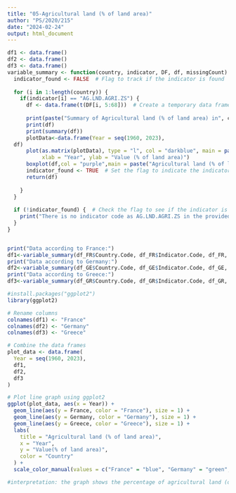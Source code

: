 ---
title: "05-Agricultural land (% of land area)"
author: "PS/2020/215"
date: "2024-02-24"
output: html_document
---
```{r}
df1 <- data.frame()
df2 <- data.frame()
df3 <- data.frame()
variable_summary <- function(country, indicator, DF, df, missingCount) {
  indicator_found <- FALSE  # Flag to track if the indicator is found
  
  for (i in 1:length(country)) {
    if(indicator[i] == "AG.LND.AGRI.ZS") {
      df <- data.frame(t(DF[i, 5:68]))  # Create a temporary data frame
      
      print(paste("Summary of Agricultural land (% of land area) in", country[i], ":"))
      print(df)
      print(summary(df))
      plotData<-data.frame(Year = seq(1960, 2023),
  df)
      plot(as.matrix(plotData), type = "l", col = "darkblue", main = paste("Agricultural land (% of land area) in", country[i]), 
           xlab = "Year", ylab = "Value (% of land area)")
      boxplot(df,col = "purple",main = paste("Agricultural land (% of land area) in", country[i]))
      indicator_found <- TRUE  # Set the flag to indicate the indicator is found
      return(df)
      
    }
  }
  
  if (!indicator_found) {  # Check the flag to see if the indicator is not found
    print("There is no indicator code as AG.LND.AGRI.ZS in the provided data.")
  }
}


print("Data according to France:")
df1<-variable_summary(df_FR$Country.Code, df_FR$Indicator.Code, df_FR, df1)
print("Data according to Germany:")
df2<-variable_summary(df_GE$Country.Code, df_GE$Indicator.Code, df_GE, df2)
print("Data according to Greece:")
df3<-variable_summary(df_GR$Country.Code, df_GR$Indicator.Code, df_GR, df3)

#install.packages("ggplot2")
library(ggplot2)

# Rename columns
colnames(df1) <- "France"
colnames(df2) <- "Germany"
colnames(df3) <- "Greece"

# Combine the data frames
plot_data <- data.frame(
  Year = seq(1960, 2023),
  df1,
  df2,
  df3
)

# Plot line graph using ggplot2
ggplot(plot_data, aes(x = Year)) +
  geom_line(aes(y = France, color = "France"), size = 1) +
  geom_line(aes(y = Germany, color = "Germany"), size = 1) +
  geom_line(aes(y = Greece, color = "Greece"), size = 1) +
  labs(
    title = "Agricultural land (% of land area)",
    x = "Year",
    y = "Value(% of land area)",
    color = "Country"
  ) +
  scale_color_manual(values = c("France" = "blue", "Germany" = "green", "Greece" = "red"))

#interpretation: the graph shows the percentage of agricultural land (out of total land area) in France, Germany, and Greece from 1960 to 2023.Overall trends are,France: The percentage of agricultural land in France has slightly decreased over the time period, from around 58% in 1960 to 53% in 2020.Germany: Similar to France, Germany has also seen a slight decrease in the percentage of agricultural land, going from around 53% in 1960 to 48% in 2020.Greece: In contrast to France and Germany, Greece shows a more significant decline in agricultural land, dropping from around 42% in 1960 to 33% in 2020.

```

